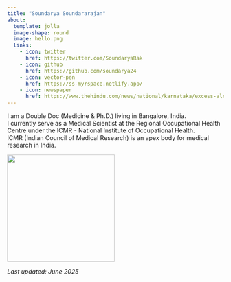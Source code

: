 ```yaml
---
title: "Soundarya Soundararajan"
about:
  template: jolla
  image-shape: round
  image: hello.png  
  links:
    - icon: twitter 
      href: https://twitter.com/SoundaryaRak
    - icon: github
      href: https://github.com/soundarya24
    - icon: vector-pen
      href: https://ss-myrspace.netlify.app/
    - icon: newspaper
      href: https://www.thehindu.com/news/national/karnataka/excess-alcohol-intake-can-irreversibly-change-dna-nimhans-study/article33826963.ece
---
```


I am a Double Doc (Medicine & Ph.D.) living in Bangalore, India.  
I currently serve as a Medical Scientist at the Regional Occupational Health Centre under the ICMR - National Institute of Occupational Health.   
ICMR (Indian Council of Medical Research) is an apex body for medical research in India.

![](S.png){fig-align="center" width="250"}


*Last updated: June 2025*